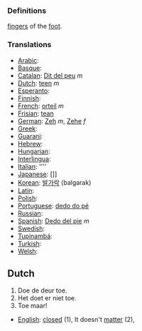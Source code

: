 ===Definitions===

[[finger]]s of the [[foot]].

===Translations===
*[[Arabic]]: [[]]
*[[Basque]]: [[]]
*[[Catalan]]: [[Dit del peu]] ''m''
*[[Dutch]]: [[teen]] ''m''
*[[Esperanto]]: [[]]
*[[Finnish]]: [[]]
*[[French]]: [[orteil]] ''m''
*[[Frisian]]: [[tean]]
*[[German]]: [[Zeh]] ''m'', [[Zehe]] ''f''
*[[Greek]]: [[]]
*[[Guarani]]: [[]]
*[[Hebrew]]: [[]]
*[[Hungarian]]: [[]]
*[[Interlingua]]: [[]]
*[[Italian]]: [[]] ''''
*[[Japanese]]: []]
*[[Korean]]: [[발가락]] (balgarak)
*[[Latin]]: [[]]
*[[Polish]]: [[]]
*[[Portuguese]]: [[dedo do pé]]
*[[Russian]]: [[]]
*[[Spanish]]: [[Dedo del pie]] ''m''
*[[Swedish]]: [[]]
*[[Tupinambá]]: [[]]
*[[Turkish]]: [[]]
*[[Welsh]]: [[]]

==Dutch==

# Doe de deur toe.
# Het doet er niet toe.
# Toe maar!

*[[English]]: [[closed]] (1), It doesn't [[matter]] (2),